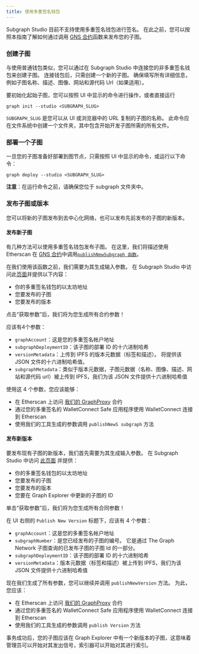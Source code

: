 ```yaml
---
title: 使用多重签名钱包
---
```


Subgraph Studio 目前不支持使用多重签名钱包进行签名。 在此之前，您可以按照本指南了解如何通过调用 [GNS 合约](https://github.com/graphprotocol/contracts/blob/dev/contracts/discovery/GNS.sol)函数来发布您的子图。

### 创建子图

与使用普通钱包类似，您可以通过在 Subgraph Studio 中连接您的非多重签名钱包来创建子图。 连接钱包后，只需创建一个新的子图。 确保填写所有详细信息，例如子图名称、描述、图像、网站和源代码 Url（如果适用）。

要初始化起始子图，您可以按照 UI 中显示的命令进行操作，或者直接运行

```
graph init --studio <SUBGRAPH_SLUG>
```

`SUBGRAPH_SLUG` 是您可以从 UI 或浏览器中的 URL 复制的子图的名称。 此命令应在文件系统中创建一个文件夹，其中包含开始开发子图所需的所有文件。

### 部署一个子图

一旦您的子图准备好部署到图节点，只需按照 UI 中显示的命令，或运行以下命令：

```
graph deploy --studio <SUBGRAPH_SLUG>
```

**注意**：在运行命令之前，请确保您位于 subgraph 文件夹中。

### 发布子图或版本

您可以将新的子图发布到去中心化网络，也可以发布先前发布的子图的新版本。

#### 发布新子图

有几种方法可以使用多重签名钱包发布子图。 在这里，我们将描述使用 Etherscan 在 [GNS 合约](https://etherscan.io/address/0xaDcA0dd4729c8BA3aCf3E99F3A9f471EF37b6825)中调用[`publishNewSubgraph 函数`](https://github.com/graphprotocol/contracts/blob/dev/contracts/discovery/GNS.sol#L231)。

在我们使用该函数之前，我们需要为其生成输入参数。 在 Subgraph Studio 中访问此[页面](https://thegraph.com/studio/multisig)并提供以下内容：

- 你的多重签名钱包的以太坊地址
- 您要发布的子图
- 您要发布的版本

点击“获取参数”后，我们将为您生成所有合约参数！

应该有4个参数：

- `graphAccount`：这是您的多重签名帐户地址
- `subgraphDeploymentID`：该子图的部署 ID 的十六进制哈希
- `versionMetadata`：上传到 IPFS 的版本元数据（标签和描述）。 将提供该 JSON 文件的十六进制哈希值。
- `subgraphMetadata`：类似于版本元数据，子图元数据（名称、图像、描述、网站和源代码 url）被上传到 IPFS，我们为该 JSON 文件提供十六进制哈希值

使用这 4 个参数，您应该能够：

- 在 Etherscan 上访问 [我们的 GraphProxy](https://etherscan.io/address/0xaDcA0dd4729c8BA3aCf3E99F3A9f471EF37b6825#writeProxyContract) 合约
- 通过您的多重签名的 WalletConnect Safe 应用程序使用 WalletConnect 连接到 Etherscan
- 使用我们的工具生成的参数调用 `publishNewS subgraph` 方法

#### 发布新版本

要发布现有子图的新版本，我们首先需要为其生成输入参数。 在 Subgraph Studio 中访问 [此页面](https://thegraph.com/studio/multisig) 并提供：

- 你的多重签名钱包的以太坊地址
- 您要发布的子图
- 您要发布的版本
- 您要在 Graph Explorer 中更新的子图的 ID

单击“获取参数”后，我们将为您生成所有合同参数！

在 UI 右侧的 `Publish New Version` 标题下，应该有 4 个参数：

- `graphAccount`：这是您的多重签名帐户地址
- `subgraphNumber`：是您已经发布的子图的编号。 它是通过 The Graph Network 子图查询的已发布子图的子图 Id 的一部分。
- `subgraphDeploymentID`：该子图的部署 ID 的十六进制哈希
- `versionMetadata`：版本元数据（标签和描述）被上传到 IPFS，我们为该 JSON 文件提供十六进制哈希值

现在我们生成了所有参数，您可以继续并调用 `publishNewVersion` 方法。 为此，您应该：

- 在 Etherscan 上访问 [我们的 GraphProxy](https://etherscan.io/address/0xaDcA0dd4729c8BA3aCf3E99F3A9f471EF37b6825#writeProxyContract) 合约
- 通过您的多重签名的 WalletConnect Safe 应用程序使用 WalletConnect 连接到 Etherscan
- 使用我们的工具生成的参数调用 `publish Version` 方法

事务成功后，您的子图应该在 Graph Explorer 中有一个新版本的子图，这意味着管理员可以开始对其发出信号，索引器可以开始对其进行索引。
